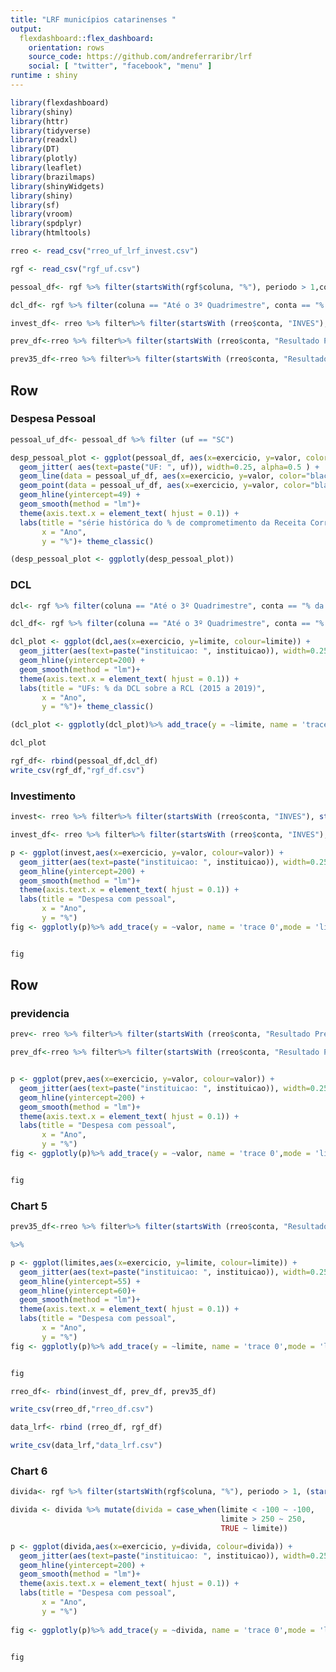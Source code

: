 ```yaml
---
title: "LRF municípios catarinenses "
output: 
  flexdashboard::flex_dashboard:
    orientation: rows
    source_code: https://github.com/andreferraribr/lrf
    social: [ "twitter", "facebook", "menu" ]
runtime : shiny  
---
```


```r
library(flexdashboard)
library(shiny)
library(httr)
library(tidyverse)
library(readxl)
library(DT)
library(plotly)
library(leaflet)
library(brazilmaps)
library(shinyWidgets)
library(shiny)
library(sf)
library(vroom)
library(spdplyr)
library(htmltools)
```

```r
rreo <- read_csv("rreo_uf_lrf_invest.csv")

rgf <- read_csv("rgf_uf.csv")
```


```r



pessoal_df<- rgf %>% filter(startsWith(rgf$coluna, "%"), periodo > 1,conta =="Despesa Total com Pessoal - DTP", (startsWith (rgf$instituicao, "Governo do"))) %>% group_by(instituicao, uf, exercicio, coluna, conta, periodo, periodicidade)  %>% summarise(valor = valor)

dcl_df<- rgf %>% filter(coluna == "Até o 3º Quadrimestre", conta == "% da DCL sobre a RCL (III/RCL)",(startsWith (rgf$instituicao, "Governo do"))) %>% group_by(instituicao, uf, exercicio, coluna, conta, periodo, periodicidade)   %>% summarise(valor = valor)

invest_df<- rreo %>% filter%>% filter(startsWith (rreo$conta, "INVES"), startsWith (rreo$coluna,"DESPESAS PAGAS ATÉ"), !startsWith (rreo$cod_conta,"InvestimentosIntra")) %>% group_by(instituicao, uf, exercicio, coluna, conta, periodo, periodicidade)  %>% summarise(valor = sum(valor))

prev_df<-rreo %>% filter%>% filter(startsWith (rreo$conta, "Resultado Previdenciário"), startsWith (rreo$coluna,"Até o Bimestre")) %>% group_by(instituicao, uf, exercicio, coluna, conta, periodo, periodicidade)  %>% summarise(valor = sum(valor))

prev35_df<-rreo %>% filter%>% filter(startsWith (rreo$conta, "Resultado Previdenciário"), startsWith (rreo$coluna,"35º Exercício")) %>% group_by(instituicao, uf, exercicio, coluna, conta, periodo, periodicidade)  %>% summarise(valor = sum(valor))


```


Row
-----------------------------------------------------------------------



### Despesa Pessoal

```r

pessoal_uf_df<- pessoal_df %>% filter (uf == "SC")

desp_pessoal_plot <- ggplot(pessoal_df, aes(x=exercicio, y=valor, color="red")) +
  geom_jitter( aes(text=paste("UF: ", uf)), width=0.25, alpha=0.5 ) +
  geom_line(data = pessoal_uf_df, aes(x=exercicio, y=valor, color="black", text=paste("UF: ", uf)), width=0.25, alpha=0.5)+
  geom_point(data = pessoal_uf_df, aes(x=exercicio, y=valor, color="black", text=paste("UF: ", uf)), width=0.25, alpha=0.5)+
  geom_hline(yintercept=49) +
  geom_smooth(method = "lm")+
  theme(axis.text.x = element_text( hjust = 0.1)) +
  labs(title = "série histórica do % de comprometimento da Receita Corrente Líquida das UFs com a Despesa de Pessoal",
       x = "Ano",
       y = "%")+ theme_classic()

(desp_pessoal_plot <- ggplotly(desp_pessoal_plot))


```



### DCL

```r
dcl<- rgf %>% filter(coluna == "Até o 3º Quadrimestre", conta == "% da DCL sobre a RCL (III/RCL)",(startsWith (rgf$instituicao, "Governo do"))) %>% group_by(instituicao, exercicio, conta, periodo, periodicidade)  %>% summarise(limite = valor)

dcl_df<- rgf %>% filter(coluna == "Até o 3º Quadrimestre", conta == "% da DCL sobre a RCL (III/RCL)",(startsWith (rgf$instituicao, "Governo do"))) %>% group_by(instituicao, exercicio, conta, periodo, periodicidade)  %>% summarise(valor = valor)

dcl_plot <- ggplot(dcl,aes(x=exercicio, y=limite, colour=limite)) +
  geom_jitter(aes(text=paste("instituicao: ", instituicao)), width=0.25, alpha=0.5, ) +
  geom_hline(yintercept=200) +
  geom_smooth(method = "lm")+
  theme(axis.text.x = element_text( hjust = 0.1)) +
  labs(title = "UFs: % da DCL sobre a RCL (2015 a 2019)",
       x = "Ano",
       y = "%")+ theme_classic()

(dcl_plot <- ggplotly(dcl_plot)%>% add_trace(y = ~limite, name = 'trace 0',mode = 'lines'))

dcl_plot
```

```r
rgf_df<- rbind(pessoal_df,dcl_df)
write_csv(rgf_df,"rgf_df.csv")
```


### Investimento

```r
invest<- rreo %>% filter%>% filter(startsWith (rreo$conta, "INVES"), startsWith (rreo$coluna,"DESPESAS PAGAS ATÉ"), !startsWith (rreo$cod_conta,"InvestimentosIntra")) 

invest_df<- rreo %>% filter%>% filter(startsWith (rreo$conta, "INVES"), startsWith (rreo$coluna,"DESPESAS PAGAS ATÉ"), !startsWith (rreo$cod_conta,"InvestimentosIntra")) %>% group_by(instituicao, exercicio, conta, periodo, periodicidade) %>% summarise(valor = sum(valor))

p <- ggplot(invest,aes(x=exercicio, y=valor, colour=valor)) +
  geom_jitter(aes(text=paste("instituicao: ", instituicao)), width=0.25, alpha=0.5, ) +
  geom_hline(yintercept=200) +
  geom_smooth(method = "lm")+
  theme(axis.text.x = element_text( hjust = 0.1)) +
  labs(title = "Despesa com pessoal",
       x = "Ano",
       y = "%")
fig <- ggplotly(p)%>% add_trace(y = ~valor, name = 'trace 0',mode = 'lines')


fig

```

Row
-----------------------------------------------------------------------

### previdencia

```r
prev<- rreo %>% filter%>% filter(startsWith (rreo$conta, "Resultado Previdenciário"), startsWith (rreo$coluna,"Até o Bimestre")) %>% group_by(instituicao, exercicio) %>% summarise(valor = sum(valor))

prev_df<-rreo %>% filter%>% filter(startsWith (rreo$conta, "Resultado Previdenciário"), startsWith (rreo$coluna,"Até o Bimestre")) %>% group_by(instituicao, exercicio, conta, periodo, periodicidade) %>% summarise(valor = sum(valor))


p <- ggplot(prev,aes(x=exercicio, y=valor, colour=valor)) +
  geom_jitter(aes(text=paste("instituicao: ", instituicao)), width=0.25, alpha=0.5, ) +
  geom_hline(yintercept=200) +
  geom_smooth(method = "lm")+
  theme(axis.text.x = element_text( hjust = 0.1)) +
  labs(title = "Despesa com pessoal",
       x = "Ano",
       y = "%")
fig <- ggplotly(p)%>% add_trace(y = ~valor, name = 'trace 0',mode = 'lines')


fig


```



### Chart 5

```r

prev35_df<-rreo %>% filter%>% filter(startsWith (rreo$conta, "Resultado Previdenciário"), startsWith (rreo$coluna,"35º Exercício")) %>% group_by(instituicao, exercicio, conta, periodo, periodicidade) %>% summarise(valor = sum(valor))

%>% 

p <- ggplot(limites,aes(x=exercicio, y=limite, colour=limite)) +
  geom_jitter(aes(text=paste("instituicao: ", instituicao)), width=0.25, alpha=0.5, ) +
  geom_hline(yintercept=55) +
  geom_hline(yintercept=60)+
  geom_smooth(method = "lm")+
  theme(axis.text.x = element_text( hjust = 0.1)) +
  labs(title = "Despesa com pessoal",
       x = "Ano",
       y = "%")
fig <- ggplotly(p)%>% add_trace(y = ~limite, name = 'trace 0',mode = 'lines')


fig
```


```r
rreo_df<- rbind(invest_df, prev_df, prev35_df)

write_csv(rreo_df,"rreo_df.csv")

data_lrf<- rbind (rreo_df, rgf_df)

write_csv(data_lrf,"data_lrf.csv")
```


### Chart 6

```r
divida<- rgf %>% filter(startsWith(rgf$coluna, "%"), periodo > 1, (startsWith (rgf$conta, "Dí"))) %>% group_by(instituicao, exercicio, conta, periodo, periodicidade)  %>% summarise(limite = valor)

divida <- divida %>% mutate(divida = case_when(limite < -100 ~ -100, 
                                               limite > 250 ~ 250,
                                               TRUE ~ limite))

p <- ggplot(divida,aes(x=exercicio, y=divida, colour=divida)) +
  geom_jitter(aes(text=paste("instituicao: ", instituicao)), width=0.25, alpha=0.5, ) +
  geom_hline(yintercept=200) +
  geom_smooth(method = "lm")+
  theme(axis.text.x = element_text( hjust = 0.1)) +
  labs(title = "Despesa com pessoal",
       x = "Ano",
       y = "%")
  
fig <- ggplotly(p)%>% add_trace(y = ~divida, name = 'trace 0',mode = 'lines')


fig

```
